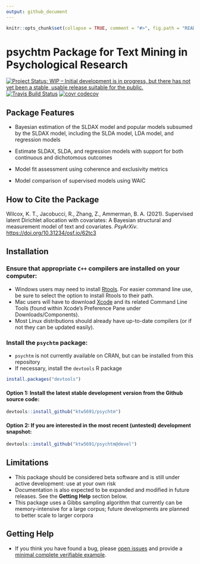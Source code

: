 ```yaml
---
output: github_document
---
```


<!-- README.md is generated from README.Rmd. Please edit that file -->

```r
knitr::opts_chunk$set(collapse = TRUE, comment = "#>", fig.path = "README-")
```

# psychtm Package for Text Mining in Psychological Research

[![Project Status: WIP – Initial development is in progress, but there has not yet been a stable, usable release suitable for the public.](https://www.repostatus.org/badges/latest/wip.svg)](https://www.repostatus.org/#wip) [![Travis Build Status](https://travis-ci.com/ktw5691/psychtm.svg?branch=master)](https://travis-ci.com/ktw5691/psychtm) [![covr codecov](https://codecov.io/gh/ktw5691/psychtm/branch/master/graph/badge.svg)](https://codecov.io/gh/ktw5691/psychtm)

## Package Features

-   Bayesian estimation of the SLDAX model and popular models subsumed by the SLDAX model, including the SLDA model, LDA model, and regression models

-   Estimate SLDAX, SLDA, and regression models with support for both continuous and dichotomous outcomes

-   Model fit assessment using coherence and exclusivity metrics

-   Model comparison of supervised models using WAIC

## How to Cite the Package

Wilcox, K. T., Jacobucci, R., Zhang, Z., Ammerman, B. A. (2021). Supervised latent Dirichlet allocation with covariates: A Bayesian structural and measurement model of text and covariates. *PsyArXiv*. <https://doi.org/10.31234/osf.io/62tc3>

## Installation

### Ensure that appropriate `C++` compilers are installed on your computer:

-   Windows users may need to install [Rtools](https://CRAN.R-project.org/bin/windows/Rtools/). For easier command line use, be sure to select the option to install Rtools to their path.
-   Mac users will have to download [Xcode](https://itunes.apple.com/ca/app/xcode/id497799835?mt=12) and its related Command Line Tools (found within Xcode's Preference Pane under Downloads/Components).
-   Most Linux distributions should already have up-to-date compilers (or if not they can be updated easily).

### Install the `psychtm` package:

-   `psychtm` is not currently available on CRAN, but can be installed from this repository
-   If necessary, install the `devtools` R package

```r
install.packages("devtools")
```

#### Option 1: Install the latest stable development version from the Github source code:

```r
devtools::install_github("ktw5691/psychtm")
```

#### Option 2: If you are interested in the most recent (untested) development snapshot:

```r
devtools::install_github("ktw5691/psychtm@devel")
```

## Limitations

-   This package should be considered beta software and is still under active development: use at your own risk
-   Documentation is also expected to be expanded and modified in future releases. See the **Getting Help** section below.
-   This package uses a Gibbs sampling algorithm that currently can be memory-intensive for a large corpus; future developments are planned to better scale to larger corpora

## Getting Help

-   If you think you have found a bug, please [open issues](https://github.com/ktw5691/psychtm/issues) and provide a [minimal complete verifiable example](https://stackoverflow.com/help/mcve).
